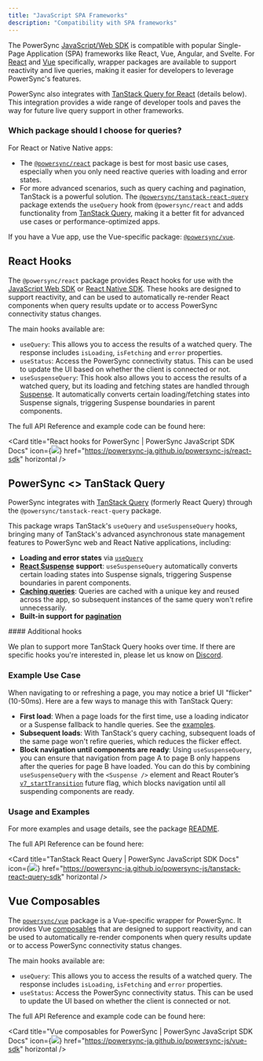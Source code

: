 ```yaml
---
title: "JavaScript SPA Frameworks"
description: "Compatibility with SPA frameworks"
---
```


The PowerSync [JavaScript/Web SDK](../javascript-web) is compatible with popular Single-Page Application (SPA) frameworks like React, Vue, Angular, and Svelte. For [React](#react-hooks) and [Vue](#vue-composables) specifically, wrapper packages are available to support reactivity and live queries, making it easier for developers to leverage PowerSync's features.

PowerSync also integrates with [TanStack Query for React](#powersync-tanstack-query) (details below). This integration provides a wide range of developer tools and paves the way for future live query support in other frameworks.

### Which package should I choose for queries?

For React or Native Native apps:

* The [`@powersync/react`](#react-hooks) package is best for most basic use cases, especially when you only need reactive queries with loading and error states.
* For more advanced scenarios, such as query caching and pagination, TanStack is a powerful solution. The [`@powersync/tanstack-react-query`](#powersync-less-than-greater-than-tanstack) package extends the `useQuery` hook from `@powersync/react` and adds functionality from [TanStack Query](https://tanstack.com/query/latest/docs/framework/react/overview), making it a better fit for advanced use cases or performance-optimized apps.

If you have a Vue app, use the Vue-specific package: [`@powersync/vue`](#vue-composables).

## React Hooks

<Card
  title="npm: @powersync/react"
  icon="npm"
  href="https://www.npmjs.com/package/@powersync/react"
  horizontal
/>

The `@powersync/react` package provides React hooks for use with the [JavaScript Web SDK](./) or [React Native SDK](../react-native-and-expo/). These hooks are designed to support reactivity, and can be used to automatically re-render React components when query results update or to access PowerSync connectivity status changes.

The main hooks available are:

* `useQuery`: This allows you to access the results of a watched query. The response includes `isLoading`, `isFetching` and `error` properties.
* `useStatus`: Access the PowerSync connectivity status. This can be used to update the UI based on whether the client is connected or not.
* `useSuspenseQuery`: This hook also allows you to access the results of a watched query, but its loading and fetching states are handled through [Suspense](https://react.dev/reference/react/Suspense). It automatically converts certain loading/fetching states into Suspense signals, triggering Suspense boundaries in parent components.

The full API Reference and example code can be found here:

<Card
  title="React hooks for PowerSync | PowerSync JavaScript SDK Docs"
  icon={<img src="/images/logo.png"/>}
  href="https://powersync-ja.github.io/powersync-js/react-sdk"
  horizontal
/>

## PowerSync \<\> TanStack Query

PowerSync integrates with [TanStack Query](https://tanstack.com/query/latest/docs/framework/react/overview) (formerly React Query) through the `@powersync/tanstack-react-query` package.

<Card
  title="npm: @powersync/tanstack-react-query"
  icon="npm"
  href="https://www.npmjs.com/package/@powersync/tanstack-react-query"
  horizontal
/>

This package wraps TanStack's `useQuery` and `useSuspenseQuery` hooks, bringing many of TanStack's advanced asynchronous state management features to PowerSync web and React Native applications, including:

* **Loading and error states** via [`useQuery`](https://tanstack.com/query/latest/docs/framework/react/guides/queries)
* [**React Suspense**](https://tanstack.com/query/latest/docs/framework/react/guides/suspense) **support**: `useSuspenseQuery` automatically converts certain loading states into Suspense signals, triggering Suspense boundaries in parent components.
* [**Caching queries**](https://tanstack.com/query/latest/docs/framework/react/guides/caching): Queries are cached with a unique key and reused across the app, so subsequent instances of the same query won't refire unnecessarily.
* **Built-in support for** [**pagination**](https://tanstack.com/query/latest/docs/framework/react/guides/paginated-queries)

<Info>
#### Additional hooks

We plan to support more TanStack Query hooks over time. If there are specific hooks you're interested in, please let us know on [Discord](https://discord.gg/powersync).
</Info>

### Example Use Case

When navigating to or refreshing a page, you may notice a brief UI "flicker" (10-50ms). Here are a few ways to manage this with TanStack Query:

* **First load**: When a page loads for the first time, use a loading indicator or a Suspense fallback to handle queries. See the [examples](https://www.npmjs.com/package/@powersync/tanstack-react-query#usage).
* **Subsequent loads**: With TanStack's query caching, subsequent loads of the same page won't refire queries, which reduces the flicker effect.
* **Block navigation until components are ready**: Using `useSuspenseQuery`, you can ensure that navigation from page A to page B only happens after the queries for page B have loaded. You can do this by combining `useSuspenseQuery` with the `<Suspense />` element and React Router’s [`v7_startTransition`](https://reactrouter.com/en/main/upgrading/future#v7\_starttransition) future flag, which blocks navigation until all suspending components are ready.

### Usage and Examples

For more examples and usage details, see the package [README](https://www.npmjs.com/package/@powersync/tanstack-react-query).

The full API Reference can be found here:

<Card
  title="TanStack React Query | PowerSync JavaScript SDK Docs"
  icon={<img src="/images/logo.png"/>}
  href="https://powersync-ja.github.io/powersync-js/tanstack-react-query-sdk"
  horizontal
/>

## Vue Composables

<Card
  title="npm: @powersync/vue"
  icon="npm"
  href="https://www.npmjs.com/package/@powersync/vue"
  horizontal
/>

The [`powersync/vue`](https://www.npmjs.com/package/@powersync/vue) package is a Vue-specific wrapper for PowerSync. It provides Vue [composables](https://vuejs.org/guide/reusability/composables) that are designed to support reactivity, and can be used to automatically re-render components when query results update or to access PowerSync connectivity status changes.

The main hooks available are:

* `useQuery`: This allows you to access the results of a watched query. The response includes `isLoading`, `isFetching` and `error` properties.
* `useStatus`: Access the PowerSync connectivity status. This can be used to update the UI based on whether the client is connected or not.

The full API Reference and example code can be found here:

<Card
  title="Vue composables for PowerSync | PowerSync JavaScript SDK Docs"
  icon={<img src="/images/logo.png"/>}
  href="https://powersync-ja.github.io/powersync-js/vue-sdk"
  horizontal
/>
